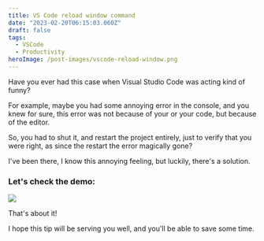 ```yaml
---
title: VS Code reload window command
date: "2023-02-20T06:15:03.060Z"
draft: false
tags:
  - VSCode
  - Productivity
heroImage: /post-images/vscode-reload-window.png
---
```


Have you ever had this case when Visual Studio Code was acting kind of funny?

For example, maybe you had some annoying error in the console, and you knew for sure, this error was not because of your or your code, but because of the editor.

So, you had to shut it, and restart the project entirely, just to verify that you were right, as since the restart the error magically gone?

I've been there, I know this annoying feeling, but luckily, there's a solution.

### Let's check the demo:

![](/post-images/vs-code-reload-window-animation.gif)

That's about it!

I hope this tip will be serving you well, and you'll be able to save some time.
